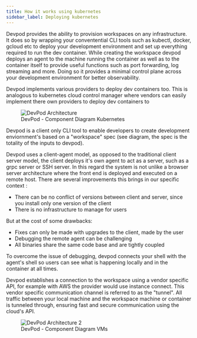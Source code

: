 ```yaml
---
title: How it works using kubernetes
sidebar_label: Deploying kubernetes
---
```


Devpod provides the ability to provision workspaces on any infrastructure. It does so by wrapping your conventential CLI tools such as kubectl, docker, gcloud etc to deploy your development environment and set up everything required to run the dev container. While creating the workspace devpod deploys an agent to the machine running the container as well as to the container itself to provide useful functions such as port forwarding, log streaming and more. Doing so it provides a minimal control plane across your development environment for better observability.

Devpod implements various providers to deploy dev containers too. This is analogous to kubernetes cloud control manager where vendors can easily implement there own providers to deploy dev containers to

<figure>
  <img src="/docs/media/arch_c4.png" alt="DevPod Architecture" />
  <figcaption>DevPod - Component Diagram Kubernetes</figcaption>
</figure>

Devpod is a client only CLI tool to enable developers to create development enviornment's based on a "workspace" spec (see diagram, the spec is the totality of the inputs to devpod).

Devpod uses a client-agent model, as opposed to the traditional client server model, the client deploys it's own agent to act as a server, such as a grpc server or SSH server. In this regard the system is not unlike a browser server architecture where the front end is deployed and executed on a remote host. There are several improvements this brings in our specific context :
 - There can be no conflict of versions between client and server, since you install only one version of the client
 - There is no infrastructure to manage for users
 
But at the cost of some drawbacks:
 - Fixes can only be made with upgrades to the client, made by the user
 - Debugging the remote agent can be challenging
 - All binaries share the same code base and are tightly coupled
 
To overcome the issue of debugging, devpod connects your shell with the agent's shell so users can see what is happening locally and in the container at all times.
 
Devpod establishes a connection to the workspace using a vendor specific API, for example with AWS the provider would use instance connect. This vendor specific communication channel is referred to as the "tunnel". All traffic between your local machine and the workspace machine or container is tunneled through, ensuring fast and secure communication using the cloud's API.

<figure>
  <img src="/docs/media/build_c4.png" alt="DevPod Architecture 2" />
  <figcaption>DevPod - Component Diagram VMs</figcaption>
</figure>